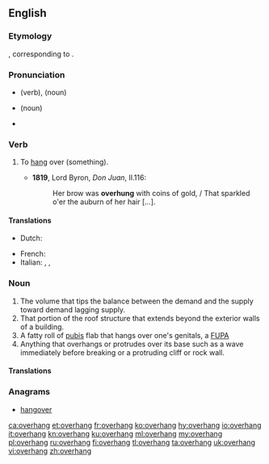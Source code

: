 ==English==

===Etymology===
{{etyl|ang|en}} {{term|oferhangan|lang=ang}}, corresponding to {{prefix|over|hang|lang=en}}.

===Pronunciation===
* {{a|UK}} {{IPA|/əʊvəˈhaŋ/|lang=en}} (verb), {{IPA|/ˈəʊvəhaŋ/|lang=en}} (noun)
* {{a|US}} {{IPA|/ˈoʊvəɹˌhæŋ/|lang=en}} (noun)
* {{audio|en-us-overhang.ogg|Audio (US)|lang=en}}

===Verb===
{{en-verb|overhangs|overhanging|overhung}}

# {{context|transitive|lang=en}} To [[hang]] over (something).
#* '''1819''', Lord Byron, ''Don Juan'', II.116:
#*: Her brow was '''overhung''' with coins of gold, / That sparkled o'er the auburn of her hair [...].

====Translations====
{{trans-top|hang over}}
* Dutch: {{t|nl|overhangen}}
{{trans-mid}}
* French: {{t+|fr|surplomber}}
* Italian: {{t|it|aggettare}}, {{t+|it|sporgere}}, {{t|it|sportare}}
{{trans-bottom}}

===Noun===
{{en-noun}}

# The volume that tips the balance between the demand and the supply toward demand lagging supply.
# That portion of the roof structure that extends beyond the exterior walls of a building.
# A fatty roll of [[pubis]] flab that hangs over one's genitals, a [[FUPA]]
# Anything that overhangs or protrudes over its base such as a wave immediately before breaking or a protruding cliff or rock wall.

====Translations====
{{trans-top|anything that overhangs}}

===Anagrams===
* [[hangover#English|hangover]]

[[ca:overhang]]
[[et:overhang]]
[[fr:overhang]]
[[ko:overhang]]
[[hy:overhang]]
[[io:overhang]]
[[it:overhang]]
[[kn:overhang]]
[[ku:overhang]]
[[ml:overhang]]
[[my:overhang]]
[[pl:overhang]]
[[ru:overhang]]
[[fi:overhang]]
[[tl:overhang]]
[[ta:overhang]]
[[uk:overhang]]
[[vi:overhang]]
[[zh:overhang]]